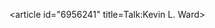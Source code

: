 <article id="6956241" title=Talk:Kevin L. Ward>
	<talkpage id="6956241" title="Talk:Kevin L. Ward">
{{WikiProject Biography
|living=yes
|class=Stub
|politician-work-group=yes
|listas=Ward, Kevin
}}
{{WikiProject Oklahoma|class=Stub|importance=low}}
	</talkpage>
</article>
